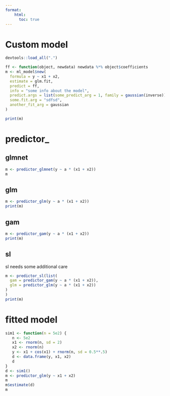 ```yaml
---
format:
    html:
      toc: true
---
```


# Custom model

```r
devtools::load_all(".")

ff <- function(object, newdata) newdata %*% object$coefficients
m <- ml_model$new(
  formula = y ~ x1 + x2,
  estimate = glm.fit,
  predict = ff,
  info = "some info about the model",
  predict.args = list(some_predict_arg = 1, family = gaussian(inverse)),
  some.fit.arg = "sdfsd",
  another_fit_arg = gaussian
)
```

```r
print(m)
```

# predictor_

## glmnet
```r
m <- predictor_glmnet(y ~ a * (x1 + x2))
m
```

## glm
```r
m <- predictor_glm(y ~ a * (x1 + x2))
print(m)
```

## gam
```r
m <- predictor_gam(y ~ a * (x1 + x2))
print(m)
```

## sl
sl needs some additional care
```r
m <- predictor_sl(list(
  gam = predictor_gam(y ~ a * (x1 + x2)),
  glm = predictor_glm(y ~ a * (x1 + x2))
)
)
print(m)
```

# fitted model


```r
sim1 <- function(n = 5e2) {
   n <- 5e2
   x1 <- rnorm(n, sd = 2)
   x2 <- rnorm(n)
   y <- x1 + cos(x1) + rnorm(n, sd = 0.5**.5)
   d <- data.frame(y, x1, x2)
   d
}
d <- sim1()
m <- predictor_glm(y ~ x1 + x2)
m
m$estimate(d)
m
```